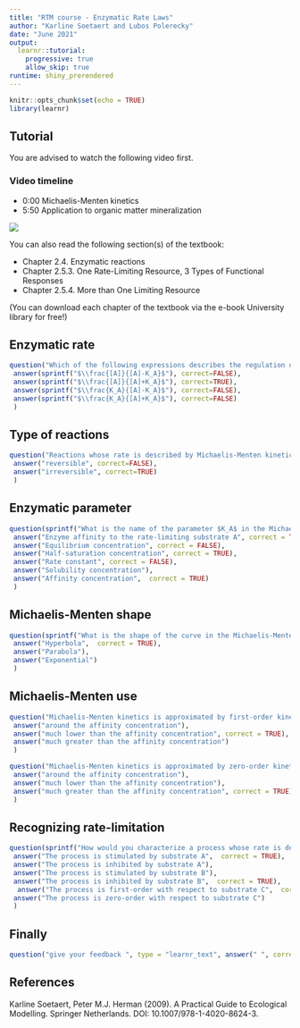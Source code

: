 ```yaml
---
title: "RTM course - Enzymatic Rate Laws"
author: "Karline Soetaert and Lubos Polerecky"
date: "June 2021"
output: 
  learnr::tutorial:
    progressive: true
    allow_skip: true
runtime: shiny_prerendered
---
```


```r
knitr::opts_chunk$set(echo = TRUE)
library(learnr)
```

## Tutorial

You are advised to watch the following video first.

### Video timeline
* 0:00 Michaelis-Menten kinetics
* 5:50 Application to organic matter mineralization

![](https://www.youtube.com/watch?v=z2p_qPvRuTg&list=PLx8PHcDdmF-uD1Pr07TU9SzlhlGpfrxqn&index=6)

You can also read the following section(s) of the textbook:

* Chapter 2.4. Enzymatic reactions
* Chapter 2.5.3. One Rate-Limiting Resource, 3 Types of Functional Responses
* Chapter 2.5.4. More than One Limiting Resource

(You can download each chapter of the textbook via the e-book University library for free!)

## Enzymatic rate

```r
question("Which of the following expressions describes the regulation of an enzymatic process by the concentration of the rate-limiting substrate A?", type = "learnr_radio",
 answer(sprintf("$\\frac{[A]}{[A]-K_A}$"), correct=FALSE),
 answer(sprintf("$\\frac{[A]}{[A]+K_A}$"), correct=TRUE),
 answer(sprintf("$\\frac{K_A}{[A]-K_A}$"), correct=FALSE),
 answer(sprintf("$\\frac{K_A}{[A]+K_A}$"), correct=FALSE)
 )
```

## Type of reactions

```r
question("Reactions whose rate is described by Michaelis-Menten kinetics are", type = "learnr_radio",
 answer("reversible", correct=FALSE),
 answer("irreversible", correct=TRUE)
 )
```

## Enzymatic parameter

```r

question(sprintf("What is the name of the parameter $K_A$ in the Michaelis-Menten rate expression $\\frac{[A]}{[A]+K_A}$?"), type = "learnr_checkbox",
 answer("Enzyme affinity to the rate-limiting substrate A", correct = TRUE),
 answer("Equilibrium concentration", correct = FALSE),
 answer("Half-saturation concentration", correct = TRUE),
 answer("Rate constant", correct = FALSE),
 answer("Solubility concentration"),
 answer("Affinity concentration",  correct = TRUE)
 )
```

## Michaelis-Menten shape

```r
question(sprintf("What is the shape of the curve in the Michaelis-Menten rate expression $\\frac{[A]}{[A]+K_A}$?"), type = "learnr_radio",
 answer("Hyperbola",  correct = TRUE),
 answer("Parabola"),
 answer("Exponential")
 )
```

## Michaelis-Menten use

```r
question("Michaelis-Menten kinetics is approximated by first-order kinetics when the substrate concentration is", type = "learnr_radio",
 answer("around the affinity concentration"),
 answer("much lower than the affinity concentration", correct = TRUE),
 answer("much greater than the affinity concentration")
 )
```

```r
question("Michaelis-Menten kinetics is approximated by zero-order kinetics when the substrate concentration is", type = "learnr_radio",
 answer("around the affinity concentration"),
 answer("much lower than the affinity concentration"),
 answer("much greater than the affinity concentration", correct = TRUE)
 )
```

## Recognizing rate-limitation

```r
question(sprintf("How would you characterize a process whose rate is described by the following rate expression (where $r$, $K_A$ and $K_B$ are constants): $R = r \\times \\frac{[A]}{[A]+K_A} \\times \\frac{K_B}{[B] + K_B} \\times [C]$?"), type = "learnr_checkbox",
 answer("The process is stimulated by substrate A",  correct = TRUE),
 answer("The process is inhibited by substrate A"),
 answer("The process is stimulated by substrate B"),
 answer("The process is inhibited by substrate B",  correct = TRUE),
  answer("The process is first-order with respect to substrate C",  correct = TRUE),
 answer("The process is zero-order with respect to substrate C")
 )
```

## Finally

```r
question("give your feedback ", type = "learnr_text", answer(" ", correct=TRUE), correct="thank you", incorrect = "thank you")
```

## References

Karline Soetaert, Peter M.J. Herman (2009). A Practical Guide to Ecological Modelling. Springer Netherlands. DOI: 10.1007/978-1-4020-8624-3.